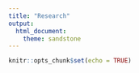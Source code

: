 ---
title: "Research"
output: 
  html_document:
    theme: sandstone
---

```{r setup, include=FALSE}
knitr::opts_chunk$set(echo = TRUE)
```

